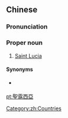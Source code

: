 ==Chinese==
{{zh-forms|s=圣露西亚}}

===Pronunciation===
{{zh-pron
|m=Shènglùxī亞
|c=sing3 lou6 sai1 aa3
|cat=pn
}}

===Proper noun===
{{zh-proper noun}}

# {{lb|zh|Taiwan}} [[Saint Lucia]]

====Synonyms====
* {{qualifier|Mainland China}} {{zh-l|聖盧西亞}}

[[Category:zh:Countries]]

[[pt:聖露西亞]]